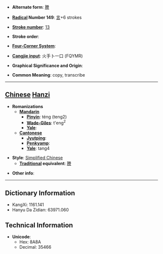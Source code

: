* '''Alternate form''': [[謄]]

* '''[[Wiktionary:Chinese radical index| Radical]] Number 149''': [[Wiktionary:Chinese radical index 言|言]]+6 strokes

* '''[[Wiktionary:Chinese total strokes index|Stroke number]]''': [[Wiktionary:Chinese total strokes index 13|13]]

* '''Stroke order''': 

* '''[[Wiktionary:Chinese four corner index|Four-Corner System]]''': 

* '''[[Wiktionary:Chinese Cangjie index|Cangjie input]]''': 火手卜一口 (FQYMR)

* '''Graphical Significance and Origin''': 

* '''Common Meaning''': copy, transcribe

----

== [[Chinese]] [[Hanzi]] ==

* '''Romanizations'''
** '''[[Mandarin]]'''
*** '''[[Pinyin]]''': téng (teng2)
*** '''[[Wade-Giles]]''': t'eng<sup>2</sup>
*** '''[[Yale]]''': 
** '''[[Cantonese]]'''
*** '''[[Jyutping]]''':
*** '''[[Penkyamp]]''': 
*** '''[[Yale]]''': tang4

* '''Style''': [[Simplified Chinese]] 
** '''[[Traditional Chinese|Traditional]] equivalent''': [[謄]]

* '''Other info''': 

----

== Dictionary Information ==

* KangXi: 1161.141
* Hanyu Da Zidian: 63971.060

== Technical Information ==

* '''Unicode''':
** Hex: 8A8A
** Decimal: 35466